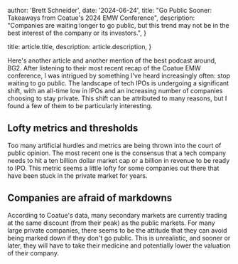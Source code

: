 
  author: 'Brett Schneider',
  date: '2024-06-24',
  title: "Go Public Sooner: Takeaways from Coatue's 2024 EMW Conference",
  description:
    "Companies are waiting longer to go public, but this trend may not be in the best interest of the company or its investors.",
}

  title: article.title,
  description: article.description,
}


Here's another article and another mention of the best podcast around, BG2.
After listening to their most recent recap of the Coatue EMW conference, I was
intrigued by something I've heard increasingly often: stop waiting to go public.
The landscape of tech IPOs is undergoing a significant shift, with an all-time
low in IPOs and an increasing number of companies choosing to stay private. This
shift can be attributed to many reasons, but I found a few of them to be
particularly interesting. 

## Lofty metrics and thresholds
Too many artificial hurdles and metrics are being thrown into the court of
public opinion. The most recent one is the consensus that a tech company needs
to hit a ten billion dollar market cap or a billion in revenue to be ready to
IPO. This metric seems a little lofty for some companies out there that have
been stuck in the private market for years.

## Companies are afraid of markdowns
According to Coatue's data, many secondary markets are currently trading at the
same discount (from their peak) as the public markets. For many large private
companies, there seems to be the attitude that they can avoid being marked down
if they don't go public. This is unrealistic, and sooner or later, they will
have to take their medicine and potentially lower the valuation of their
company.